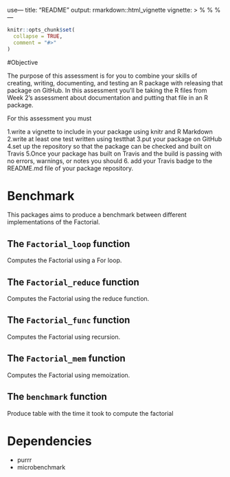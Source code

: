use---
title: "README"
output: rmarkdown::html_vignette
vignette: >
  %\VignetteIndexEntry{README}
  %\VignetteEngine{knitr::rmarkdown}
  %\VignetteEncoding{UTF-8}
---

```r
knitr::opts_chunk$set(
  collapse = TRUE,
  comment = "#>"
)
```
#Objective

The purpose of this assessment is for you to combine your skills of creating, writing, documenting, and testing an R package with releasing that package on GitHub. In this assessment you'll be taking the R files from Week 2's assessment about documentation and putting that file in an R package.

For this assessment you must

1.write a vignette to include in your package using knitr and R Markdown
2.write at least one test written using testthat
3.put your package on GitHub
4.set up the repository so that the package can be checked and built on Travis
5.Once your package has built on Travis and the build is passing with no errors, warnings, or notes you should
6. add your Travis badge to the README.md file of your package repository.


# Benchmark

This packages aims to produce a benchmark between different
implementations of the Factorial.

## The `Factorial_loop` function
Computes the Factorial using a For loop.

## The `Factorial_reduce` function

Computes the Factorial using the reduce function.

## The `Factorial_func` function

Computes the Factorial using recursion.

## The `Factorial_mem` function

Computes the Factorial using memoization.

## The `benchmark` function
Produce table with the time it took to compute the factorial

# Dependencies

* purrr
* microbenchmark
